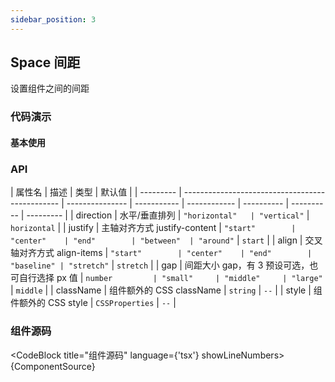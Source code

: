 ```yaml
---
sidebar_position: 3
---
```



## Space 间距

设置组件之间的间距

### 代码演示

#### 基本使用


<DemoBlock src={DemoSrc}>
  <Demo />
</DemoBlock>

### API

| 属性名    | 描述                                            | 类型            | 默认值      |
| --------- | ----------------------------------------------- | --------------- | ----------- | ------------ | ---------- | ---------- | --------- |
| direction | 水平/垂直排列                                   | `"horizontal"   | "vertical"` | `horizontal` |
| justify   | 主轴对齐方式 justify-content                    | `"start"        | "center"    | "end"        | "between"  | "around"`  | `start`   |
| align     | 交叉轴对齐方式 align-items                      | `"start"        | "center"    | "end"        | "baseline" | "stretch"` | `stretch` |
| gap       | 间距大小 gap，有 3 预设可选，也可自行选择 px 值 | `number         | "small"     | "middle"     | "large"`   | `middle`   |
| className | 组件额外的 CSS className                        | `string`        | `--`        |
| style     | 组件额外的 CSS style                            | `CSSProperties` | `--`        |

### 组件源码

<CodeBlock title="组件源码" language={'tsx'} showLineNumbers>
  {ComponentSource}
</CodeBlock>
